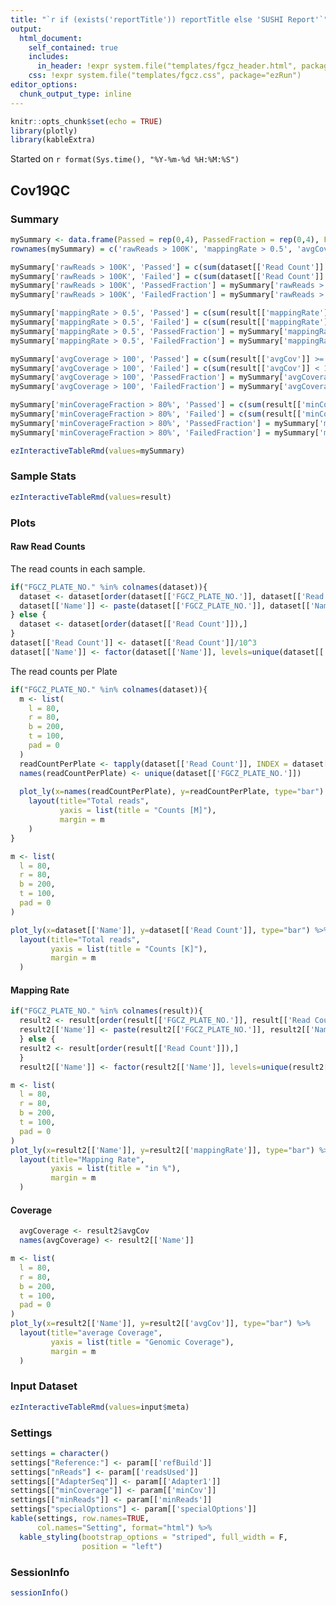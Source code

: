 ```yaml
---
title: "`r if (exists('reportTitle')) reportTitle else 'SUSHI Report'`"
output: 
  html_document:
    self_contained: true
    includes:
      in_header: !expr system.file("templates/fgcz_header.html", package="ezRun")
    css: !expr system.file("templates/fgcz.css", package="ezRun")
editor_options: 
  chunk_output_type: inline
---
```


```r
knitr::opts_chunk$set(echo = TRUE)
library(plotly)
library(kableExtra)
```
Started on `r format(Sys.time(), "%Y-%m-%d %H:%M:%S")`

## Cov19QC {.tabset}

### Summary
```r
mySummary <- data.frame(Passed = rep(0,4), PassedFraction = rep(0,4), Failed = rep(0,4), FailedFraction = rep(0,4))
rownames(mySummary) = c('rawReads > 100K', 'mappingRate > 0.5', 'avgCoverage > 100', 'minCoverageFraction > 80%')

mySummary['rawReads > 100K', 'Passed'] = c(sum(dataset[['Read Count']] >= 10^5))
mySummary['rawReads > 100K', 'Failed'] = c(sum(dataset[['Read Count']] < 10^5))
mySummary['rawReads > 100K', 'PassedFraction'] = mySummary['rawReads > 100K', 'Passed']/nrow(dataset)
mySummary['rawReads > 100K', 'FailedFraction'] = mySummary['rawReads > 100K', 'Failed']/nrow(dataset)

mySummary['mappingRate > 0.5', 'Passed'] = c(sum(result[['mappingRate']] >= 50))
mySummary['mappingRate > 0.5', 'Failed'] = c(sum(result[['mappingRate']] < 50))
mySummary['mappingRate > 0.5', 'PassedFraction'] = mySummary['mappingRate > 0.5', 'Passed']/nrow(result)
mySummary['mappingRate > 0.5', 'FailedFraction'] = mySummary['mappingRate > 0.5', 'Failed']/nrow(result)

mySummary['avgCoverage > 100', 'Passed'] = c(sum(result[['avgCov']] >= 100))
mySummary['avgCoverage > 100', 'Failed'] = c(sum(result[['avgCov']] < 100))
mySummary['avgCoverage > 100', 'PassedFraction'] = mySummary['avgCoverage > 100', 'Passed']/nrow(result)
mySummary['avgCoverage > 100', 'FailedFraction'] = mySummary['avgCoverage > 100', 'Failed']/nrow(result)

mySummary['minCoverageFraction > 80%', 'Passed'] = c(sum(result[['minCov']] >= 0.8))
mySummary['minCoverageFraction > 80%', 'Failed'] = c(sum(result[['minCov']] < 0.8))
mySummary['minCoverageFraction > 80%', 'PassedFraction'] = mySummary['minCoverageFraction > 80%', 'Passed']/nrow(result)
mySummary['minCoverageFraction > 80%', 'FailedFraction'] = mySummary['minCoverageFraction > 80%', 'Failed']/nrow(result)

ezInteractiveTableRmd(values=mySummary)
```

### Sample Stats
```r
ezInteractiveTableRmd(values=result)
```

### Plots

#### Raw Read Counts
The read counts in each sample.

```r
if("FGCZ_PLATE_NO." %in% colnames(dataset)){
  dataset <- dataset[order(dataset[['FGCZ_PLATE_NO.']], dataset[['Read Count']]),]
  dataset[['Name']] <- paste(dataset[['FGCZ_PLATE_NO.']], dataset[['Name']], sep = '_')
} else {
  dataset <- dataset[order(dataset[['Read Count']]),]
}
dataset[['Read Count']] <- dataset[['Read Count']]/10^3
dataset[['Name']] <- factor(dataset[['Name']], levels=unique(dataset[['Name']]))
```

The read counts per Plate

```r
if("FGCZ_PLATE_NO." %in% colnames(dataset)){
  m <- list(
    l = 80,
    r = 80,
    b = 200,
    t = 100,
    pad = 0
  )
  readCountPerPlate <- tapply(dataset[['Read Count']], INDEX = dataset[['FGCZ_PLATE_NO.']], sum)/10^3
  names(readCountPerPlate) <- unique(dataset[['FGCZ_PLATE_NO.']])
  
  plot_ly(x=names(readCountPerPlate), y=readCountPerPlate, type="bar") %>%
    layout(title="Total reads",
           yaxis = list(title = "Counts [M]"),
           margin = m
    )
}
```


```r
m <- list(
  l = 80,
  r = 80,
  b = 200,
  t = 100,
  pad = 0
)

plot_ly(x=dataset[['Name']], y=dataset[['Read Count']], type="bar") %>%
  layout(title="Total reads",
         yaxis = list(title = "Counts [K]"),
         margin = m
  )
```
#### Mapping Rate

```r
if("FGCZ_PLATE_NO." %in% colnames(result)){
  result2 <- result[order(result[['FGCZ_PLATE_NO.']], result[['Read Count']]),]
  result2[['Name']] <- paste(result2[['FGCZ_PLATE_NO.']], result2[['Name']], sep = '_')
  } else {
  result2 <- result[order(result[['Read Count']]),] 
  }
  result2[['Name']] <- factor(result2[['Name']], levels=unique(result2[['Name']]))
```

```r
m <- list(
  l = 80,
  r = 80,
  b = 200,
  t = 100,
  pad = 0
)
plot_ly(x=result2[['Name']], y=result2[['mappingRate']], type="bar") %>%
  layout(title="Mapping Rate",
         yaxis = list(title = "in %"),
         margin = m
  )
```

#### Coverage

```r
  avgCoverage <- result2$avgCov
  names(avgCoverage) <- result2[['Name']]
```

```r
m <- list(
  l = 80,
  r = 80,
  b = 200,
  t = 100,
  pad = 0
)
plot_ly(x=result2[['Name']], y=result2[['avgCov']], type="bar") %>%
  layout(title="average Coverage",
         yaxis = list(title = "Genomic Coverage"),
         margin = m
  )
```


### Input Dataset
```r
ezInteractiveTableRmd(values=input$meta)
```
### Settings
```r
settings = character()
settings["Reference:"] <- param[['refBuild']]
settings["nReads"] <- param[['readsUsed']]
settings[["AdapterSeq"]] <- param[['Adapter1']]
settings[["minCoverage"]] <- param[['minCov']]
settings[["minReads"]] <- param[['minReads']]
settings["specialOptions"] <- param[['specialOptions']]
kable(settings, row.names=TRUE, 
      col.names="Setting", format="html") %>%
  kable_styling(bootstrap_options = "striped", full_width = F,
                position = "left")
```

### SessionInfo
```r
sessionInfo()
```
